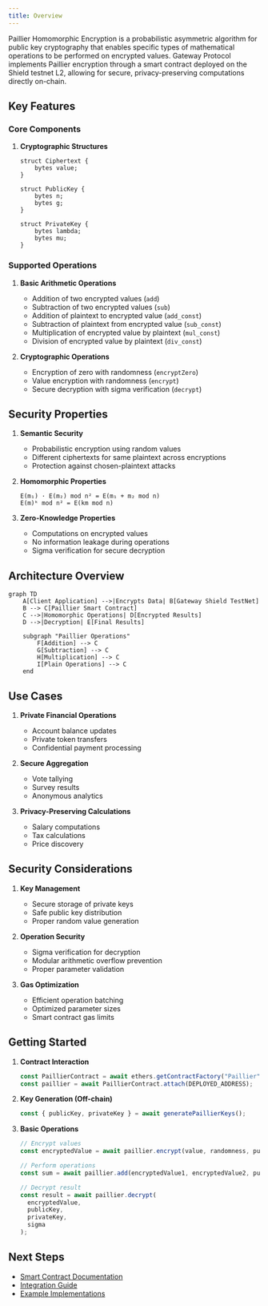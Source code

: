 ```yaml
---
title: Overview
---
```


Paillier Homomorphic Encryption is a probabilistic asymmetric algorithm for public key cryptography that enables specific types of mathematical operations to be performed on encrypted values. Gateway Protocol implements Paillier encryption through a smart contract deployed on the Shield testnet L2, allowing for secure, privacy-preserving computations directly on-chain.

## Key Features

### Core Components

1. **Cryptographic Structures**

   ```solidity
   struct Ciphertext {
       bytes value;
   }

   struct PublicKey {
       bytes n;
       bytes g;
   }

   struct PrivateKey {
       bytes lambda;
       bytes mu;
   }
   ```

### Supported Operations

1. **Basic Arithmetic Operations**

   - Addition of two encrypted values (`add`)
   - Subtraction of two encrypted values (`sub`)
   - Addition of plaintext to encrypted value (`add_const`)
   - Subtraction of plaintext from encrypted value (`sub_const`)
   - Multiplication of encrypted value by plaintext (`mul_const`)
   - Division of encrypted value by plaintext (`div_const`)

2. **Cryptographic Operations**
   - Encryption of zero with randomness (`encryptZero`)
   - Value encryption with randomness (`encrypt`)
   - Secure decryption with sigma verification (`decrypt`)

## Security Properties

1. **Semantic Security**

   - Probabilistic encryption using random values
   - Different ciphertexts for same plaintext across encryptions
   - Protection against chosen-plaintext attacks

2. **Homomorphic Properties**

   ```
   E(m₁) · E(m₂) mod n² = E(m₁ + m₂ mod n)
   E(m)ᵏ mod n² = E(km mod n)
   ```

3. **Zero-Knowledge Properties**
   - Computations on encrypted values
   - No information leakage during operations
   - Sigma verification for secure decryption

## Architecture Overview

```mermaid
graph TD
    A[Client Application] -->|Encrypts Data| B[Gateway Shield TestNet]
    B --> C[Paillier Smart Contract]
    C -->|Homomorphic Operations| D[Encrypted Results]
    D -->|Decryption| E[Final Results]

    subgraph "Paillier Operations"
        F[Addition] --> C
        G[Subtraction] --> C
        H[Multiplication] --> C
        I[Plain Operations] --> C
    end
```

## Use Cases

1. **Private Financial Operations**

   - Account balance updates
   - Private token transfers
   - Confidential payment processing

2. **Secure Aggregation**

   - Vote tallying
   - Survey results
   - Anonymous analytics

3. **Privacy-Preserving Calculations**
   - Salary computations
   - Tax calculations
   - Price discovery

## Security Considerations

1. **Key Management**

   - Secure storage of private keys
   - Safe public key distribution
   - Proper random value generation

2. **Operation Security**

   - Sigma verification for decryption
   - Modular arithmetic overflow prevention
   - Proper parameter validation

3. **Gas Optimization**
   - Efficient operation batching
   - Optimized parameter sizes
   - Smart contract gas limits

## Getting Started

1. **Contract Interaction**

   ```javascript
   const PaillierContract = await ethers.getContractFactory("Paillier");
   const paillier = await PaillierContract.attach(DEPLOYED_ADDRESS);
   ```

2. **Key Generation (Off-chain)**

   ```javascript
   const { publicKey, privateKey } = await generatePaillierKeys();
   ```

3. **Basic Operations**

   ```javascript
   // Encrypt values
   const encryptedValue = await paillier.encrypt(value, randomness, publicKey);

   // Perform operations
   const sum = await paillier.add(encryptedValue1, encryptedValue2, publicKey);

   // Decrypt result
   const result = await paillier.decrypt(
     encryptedValue,
     publicKey,
     privateKey,
     sigma
   );
   ```

## Next Steps

- [Smart Contract Documentation](./paillier-contract)
- [Integration Guide](./paillier-integration)
- [Example Implementations](./paillier-examples)
